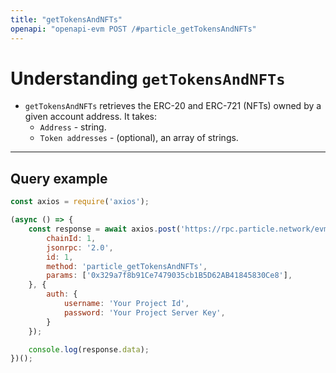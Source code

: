 ```yaml
---
title: "getTokensAndNFTs"
openapi: "openapi-evm POST /#particle_getTokensAndNFTs"
---
```


# Understanding `getTokensAndNFTs`

- `getTokensAndNFTs` retrieves the ERC-20 and ERC-721 (NFTs) owned by a given account address. It takes:
  - `Address` - string.
  - `Token addresses` - (optional), an array of strings.

***

## Query example

```javascript JavaScript
const axios = require('axios');

(async () => {
    const response = await axios.post('https://rpc.particle.network/evm-chain', {
        chainId: 1,
        jsonrpc: '2.0',
        id: 1,
        method: 'particle_getTokensAndNFTs',
        params: ['0x329a7f8b91Ce7479035cb1B5D62AB41845830Ce8'],
    }, {
        auth: {
            username: 'Your Project Id',
            password: 'Your Project Server Key',
        }
    });

    console.log(response.data);
})();
```
